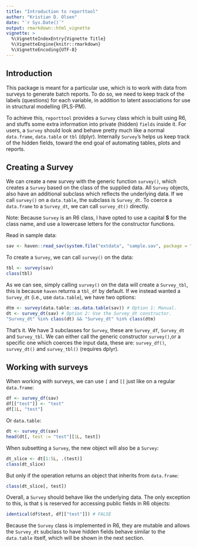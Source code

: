 ```yaml
---
title: "Introduction to reporttool"
author: "Kristian D. Olsen"
date: "`r Sys.Date()`"
output: rmarkdown::html_vignette
vignette: >
  %\VignetteIndexEntry{Vignette Title}
  %\VignetteEngine{knitr::rmarkdown}
  %\VignetteEncoding{UTF-8}
---
```


## Introduction

This package is meant for a particular use, which is to work with data from
surveys to generate batch reports. To do so, we need to keep track of the labels
(questions) for each variable, in addition to latent associations for use in structural
modelling (PLS-PM).

To achieve this, `reporttool` provides a `Survey` class which is built using R6,
and stuffs some extra information into private (hidden) `fields` inside it. For users,
a `Survey` should look and behave pretty much like a normal `data.frame`, `data.table`
or `tbl` (dplyr). Internally `Survey`'s helps us keep track of the hidden fields, toward
the end goal of automating tables, plots and reports.

## Creating a Survey

We can create a new survey with the generic function `survey()`, which creates a
`Survey` based on the class of the supplied data. All `Survey` objects, also have
an additional subclass which reflects the underlying data. If we call `survey()` on 
a `data.table`, the subclass is `Survey_dt`. To coerce a `data.frame` to a 
`Survey_dt`, we can call `survey_dt()` directly.

Note: Because `Survey` is an R6 class, I have opted to use a capital **S** for
the class name, and use a lowercase letters for the constructor functions.


Read in sample data:
```r
sav <- haven::read_sav(system.file("extdata", "sample.sav", package = "reporttoolDT"))
```

To create a `Survey`, we can call `survey()` on the data:
```r
tbl <- survey(sav)
class(tbl)
```

As we can see, simply calling `survey()` on the data will create a `Survey_tbl`,
this is because `haven` returns a `tbl_df` by default. If we instead wanted a 
`Survey_dt` (i.e., use `data.table`), we have two options:

```r
dtm <- survey(data.table::as.data.table(sav)) # Option 1: Manual.
dt <- survey_dt(sav) # Option 2: Use the Survey_dt constructor.
"Survey_dt" %in% class(dt) && "Survey_dt" %in% class(dtm)
```

That's it. We have 3 subclasses for `Survey`, these are `Survey_df`, `Survey_dt`
and `Survey_tbl`. We can either call the generic constructor `survey()`,or a specific 
one which coerces the input data, these are: `survey_df()`, `survey_dt()` and
`survey_tbl()` (requires dplyr).

## Working with surveys

When working with surveys, we can use `[` and `[[` just like on a regular `data.frame`:
```r
df <- survey_df(sav)
df[["test"]] <- "test"
df[1L, "test"]
```

Or `data.table`: 
```r
dt <- survey_dt(sav)
head(dt[, test := "test"][1L, test])
```

When subsetting a `Survey`, the new object will also be a `Survey`:
```r
dt_slice <- dt[1:5L, .(test)]
class(dt_slice)
```

But only if the operation returns an object that inherits from `data.frame`:
```r
class(dt_slice[, test])
```

Overall, a `Survey` should behave like the underlying data. The only exception to
this, is that `$` is reserved for accessing public fields in R6 objects:
```r
identical(df$test, df[["test"]]) # FALSE
```

Because the `Survey` class is implemented in R6, they are mutable and allows the 
`Survey_dt` subclass to have hidden fields behave similar to the `data.table` itself,
which will be shown in the next section.

